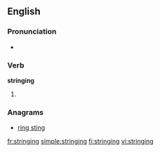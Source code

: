 ==English==

===Pronunciation===
* {{rhymes|ɪŋɪŋ}}

===Verb===
'''stringing'''

# {{present participle of|[[string]]}}

===Anagrams===
* [[ring sting#English|ring sting]]

[[fr:stringing]]
[[simple:stringing]]
[[fi:stringing]]
[[vi:stringing]]